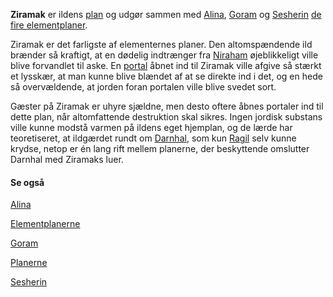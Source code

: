 {{title:Ziramak}}
{{author:Laura Holmegaard}}
{{timestamp:2014-09-20T21:05:14Z}}
{{copyright:Ziramak}}
<p class="MsoNormal" style="text-align:justify">'''Ziramak''' er ildens [[planerne|plan]] og udgør sammen med [[Alina]], [[Goram]] og [[Sesherin]] [[elementplanerne|de fire elementplaner]].</p>
<p class="MsoNormal" style="text-align:justify">Ziramak er det farligste af elementernes planer. Den altomspændende ild brænder så kraftigt, at en dødelig indtrænger fra [[Niraham]] øjeblikkeligt ville blive forvandlet til aske. En [[portal]] åbnet ind til Ziramak ville afgive så stærkt et lysskær, at man kunne blive blændet af at se direkte ind i det, og en hede så overvældende, at jorden foran portalen ville blive svedet sort.</p>

<p class="MsoNormal" style="text-align:justify">Gæster på Ziramak er uhyre sjældne, men desto oftere åbnes portaler ind til dette plan, når altomfattende destruktion skal sikres. Ingen jordisk substans ville kunne modstå varmen på ildens eget hjemplan, og de lærde har teoretiseret, at ildgærdet rundt om [[Darnhal]], som kun [[Ragil]] selv kunne krydse, netop er én lang rift mellem planerne, der beskyttende omslutter Darnhal med Ziramaks luer.</p>
===='''Se også'''====
<p class="MsoNormal" style="text-align:justify">[[Alina]]</p>

<p class="MsoNormal" style="text-align:justify">[[Elementplanerne]]</p>

<p class="MsoNormal" style="text-align:justify">[[Goram]]</p>

<p class="MsoNormal" style="text-align:justify">[[Planerne]]</p>

<p class="MsoNormal" style="text-align:justify">[[Sesherin]]</p>